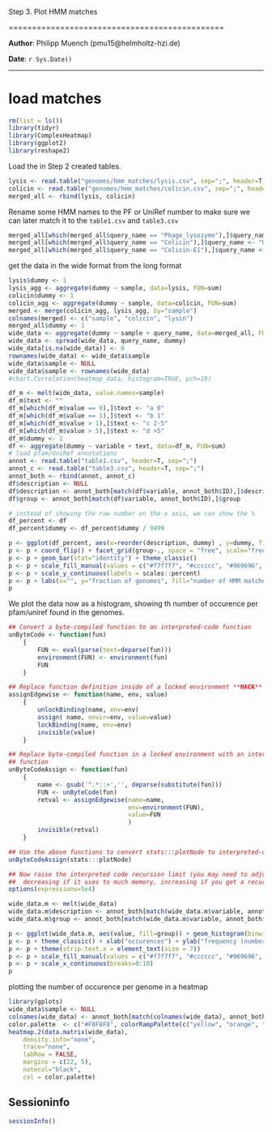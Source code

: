 Step 3. Plot HMM matches

==============================================

**Author**: Philipp Muench (pmu15@helmholtz-hzi.de)

**Date**: `r Sys.Date()`

----------------------------------------

<style type="text/css">
h1 {
	line-height: 120%;
}
</style>

# load matches

```r
rm(list = ls())
library(tidyr)
library(ComplexHeatmap)
library(ggplot2)
library(reshape2)
```

Load the in Step 2 created tables. 

```r
lysis <- read.table("genomes/hmm_matches/lysis.csv", sep=";", header=T, stringsAsFactors=F)
colicin <- read.table("genomes/hmm_matches/colicin.csv", sep=";", header=T, stringsAsFactors=F)
merged_all <- rbind(lysis, colicin)
```

Rename some HMM names to the PF or UniRef number to make sure we can later match it to the `table1.csv` and `table3.csv`

```r
merged_all[which(merged_all$query_name == "Phage_lysozyme"),]$query_name <- "PF00959"
merged_all[which(merged_all$query_name == "Colicin"),]$query_name <- "UniRef50_A0A0W0TIU2"
merged_all[which(merged_all$query_name == "Colicin-E1"),]$query_name <- "UniRef50_P02978"
```

get the data in the wide format from the long format

```r
lysis$dummy <- 1
lysis_agg <- aggregate(dummy ~ sample, data=lysis, FUN=sum)
colicin$dummy <- 1
colicin_agg <- aggregate(dummy ~ sample, data=colicin, FUN=sum)
merged <- merge(colicin_agg, lysis_agg, by="sample")
colnames(merged) <- c("sample", "colicin", "lysin")
merged_all$dummy <- 1
wide_data <- aggregate(dummy ~ sample + query_name, data=merged_all, FUN=sum)
wide_data <- spread(wide_data, query_name, dummy)
wide_data[is.na(wide_data)] <- 0
rownames(wide_data) <- wide_data$sample
wide_data$sample <- NULL
wide_data$sample <- rownames(wide_data)
#chart.Correlation(heatmap_data, histogram=TRUE, pch=19)
```

```r
df_m <- melt(wide_data, value.names=sample)
df_m$text <- ""
df_m[which(df_m$value == 0),]$text <- "a 0"
df_m[which(df_m$value == 1),]$text <- "b 1"
df_m[which(df_m$value > 1),]$text <- "c 2-5"
df_m[which(df_m$value > 5),]$text <- "d >5"
df_m$dummy <- 1
df <- aggregate(dummy ~ variable + text, data=df_m, FUN=sum)
# load pfam/UniRef annotations
annot <- read.table("table1.csv", header=T, sep=";")
annot_c <- read.table("table3.csv", header=T, sep=";")
annot_both <- rbind(annot, annot_c)
df$description <- NULL
df$description <- annot_both[match(df$variable, annot_both$ID),]$description
df$group <- annot_both[match(df$variable, annot_both$ID),]$group

# instead of showing the raw number on the x axis, we can show the %
df_percent <- df
df_percent$dummy <- df_percent$dummy / 9499

p <- ggplot(df_percent, aes(x=reorder(description, dummy) , y=dummy, fill=text)) 
p <- p + coord_flip() + facet_grid(group~., space = "free", scale="free")
p <- p + geom_bar(stat="identity") + theme_classic() 
p <- p + scale_fill_manual(values = c("#f7f7f7", "#cccccc", "#969696", "#525252"))
p <- p + scale_y_continuous(labels = scales::percent)
p <- p + labs(x="", y="fraction of genomes", fill="number of HMM matches")
p
```

We plot the data now as a histogram, showing th number of occurence per pfam/uniref found in the genomes. 



```r
## Convert a byte-compiled function to an interpreted-code function 
unByteCode <- function(fun)
    {
        FUN <- eval(parse(text=deparse(fun)))
        environment(FUN) <- environment(fun)
        FUN
    }

## Replace function definition inside of a locked environment **HACK** 
assignEdgewise <- function(name, env, value)
    {
        unlockBinding(name, env=env)
        assign( name, envir=env, value=value)
        lockBinding(name, env=env)
        invisible(value)
    }

## Replace byte-compiled function in a locked environment with an interpreted-code
## function
unByteCodeAssign <- function(fun)
    {
        name <- gsub('^.*::+','', deparse(substitute(fun)))
        FUN <- unByteCode(fun)
        retval <- assignEdgewise(name=name,
                                 env=environment(FUN),
                                 value=FUN
                                 )
        invisible(retval)
    }

## Use the above functions to convert stats:::plotNode to interpreted-code:
unByteCodeAssign(stats:::plotNode)

## Now raise the interpreted code recursion limit (you may need to adjust this,
##  decreasing if it uses to much memory, increasing if you get a recursion depth error ).
options(expressions=5e4)
```

```r
wide_data.m <- melt(wide_data)
wide_data.m$description <- annot_both[match(wide_data.m$variable, annot_both$ID),]$description
wide_data.m$group <- annot_both[match(wide_data.m$variable, annot_both$ID),]$group

p <- ggplot(wide_data.m, aes(value, fill=group)) + geom_histogram(binwidth=1, color="black") + facet_wrap(group~ description, ncol=5)
p <- p + theme_classic() + xlab("occurences") + ylab("frequency (number of genomes)")
p <- p + theme(strip.text.x = element_text(size = 7))
p <- p + scale_fill_manual(values = c("#f7f7f7", "#cccccc", "#969696", "#525252"))
p <- p + scale_x_continuous(breaks=0:10)
p
```

plotting the number of occurence per genome in a heatmap

```r
library(gplots)
wide_data$sample <- NULL
colnames(wide_data) <- annot_both[match(colnames(wide_data), annot_both$ID),]$description
color.palette  <- c("#F8F8F8", colorRampPalette(c("yellow", "orange", "red"))(n=599))
heatmap.2(data.matrix(wide_data),
	density.info="none",
	trace="none",
	labRow = FALSE,
	margins = c(22, 5),
	notecol="black",
	col = color.palette)
```

## Sessioninfo

```r
sessionInfo()
```

